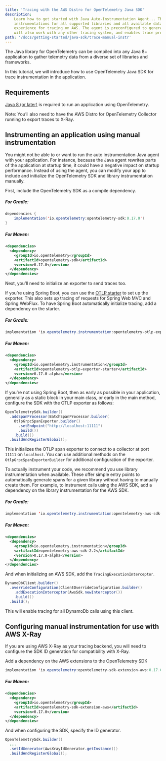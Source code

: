 ```yaml
---
title: 'Tracing with the AWS Distro for OpenTelemetry Java SDK'
description:
    Learn how to get started with Java Auto-Instrumentation Agent... This package includes the instrumentation agent,
    instrumentations for all supported libraries and all available data exporters, providing a complete out of the box
    experience for tracing on AWS. The agent is preconfigured to generate trace IDs compatible with AWS X-Ray, which
    will also work with any other tracing system, and enables trace propagation using W3C Trace Context, B3, and X-Ray.
path: '/docs/getting-started/java-sdk/trace-manual-instr'
---
```



The Java library for OpenTelemetry can be compiled into any Java 8+ application to gather telemetry data from a diverse
set of libraries and frameworks.

In this tutorial, we will introduce how to use OpenTelemetry Java SDK for trace instrumentation in the application.

<SectionSeparator />

## Requirements

[Java 8 (or later)](https://adoptopenjdk.net/) is required to run an application using OpenTelemetry.

Note: You’ll also need to have the AWS Distro for OpenTelemetry Collector running to export traces to X-Ray.

<SectionSeparator />

## Instrumenting an application using manual instrumentation

You might not be able to or want to run the auto instrumentation Java agent with your application. For instance, because the Java agent
rewrites parts of the application at startup time, it could have a negative impact on startup performance. Instead of
using the agent, you can modify your app to include and initialize the OpenTelemetry SDK and library instrumentation manually.

First, include the OpenTelemetry SDK as a compile dependency.

##### For Gradle:
```java lineNumbers=true
dependencies {
    implementation('io.opentelemetry:opentelemetry-sdk:0.17.0')
}
```

##### For Maven:
```xml lineNumbers=true
<dependencies>
  <dependency>
    <groupId>io.opentelemetry</groupId>
    <artifactId>opentelemetry-sdk</artifactId>
    <version>0.17.0</version>
  </dependency>
</dependencies>
```

Next, you’ll need to initialize an exporter to send traces too.

If you’re using Spring Boot, you can use the
[OTLP starter](https://github.com/open-telemetry/opentelemetry-java-instrumentation/tree/master/instrumentation/spring/starters/otlp-exporter-starter)
to set up the exporter. This also sets up tracing of requests for Spring Web MVC and Spring WebFlux. To have Spring Boot
automatically initialize tracing, add a dependency on the starter.

##### For Gradle:
```java
implementation 'io.opentelemetry.instrumentation:opentelemetry-otlp-exporter-starter:0.17.0-alpha'
```

##### For Maven:
```xml lineNumbers=true
<dependencies>
  <dependency>
    <groupId>io.opentelemetry.instrumentation</groupId>
    <artifactId>opentelemetry-otlp-exporter-starter</artifactId>
    <version>0.17.0-alpha</version>
  </dependency>
</dependencies>
```

If you’re not using Spring Boot, then as early as possible in your application, generally as a static block in your
main class, or early in the main method, configure the SDK with the OTLP exporter as follows:

```java lineNumbers=true
OpenTelemetrySdk.builder()
  .addSpanProcessor(BatchSpanProcessor.builder(
    OtlpGrpcSpanExporter.builder()
      .setEndpoint("http://localhost:11111")
      .build())
    .build())
  .buildAndRegisterGlobal();
```

This initializes the OTLP span exporter to connect to a collector at port `11111` on `localhost`. You can use additional
methods on the `OtlpGrpcSpanExporterBuilder` for additional configuration of the exporter.

To actually instrument your code, we recommend you use library instrumentation when available. These offer simple entry points
to automatically generate spans for a given library without having to manually create them. For example, to instrument calls using
the AWS SDK, add a dependency on the library instrumentation for the AWS SDK.

##### For Gradle:
```java
implementation 'io.opentelemetry.instrumentation:opentelemetry-aws-sdk-2.2:0.17.0-alpha'
```

##### For Maven:
```xml lineNumbers=true
<dependencies>
  <dependency>
    <groupId>io.opentelemetry.instrumentation</groupId>
    <artifactId>opentelemetry-aws-sdk-2.2</artifactId>
    <version>0.17.0-alpha</version>
  </dependency>
</dependencies>
```

And when initializing an AWS SDK, add the `TracingExecutionInterceptor`.

```java lineNumbers=true
DynamoDbClient.builder()
  .overrideConfiguration(ClientOverrideConfiguration.builder()
    .addExecutionInterceptor(AwsSdk.newInterceptor())
    .build())
  .build();
```

This will enable tracing for all DynamoDb calls using this client.

<SectionSeparator />

## Configuring manual instrumentation for use with AWS X-Ray

If you are using AWS X-Ray as your tracing backend, you will need to configure the SDK ID generation for compatibility
with X-Ray.

Add a dependency on the AWS extensions to the OpenTelemetry SDK


```java
implementation 'io.opentelemetry:opentelemetry-sdk-extension-aws:0.17.0'
```

##### For Maven:
```xml lineNumbers=true
<dependencies>
  <dependency>
    <groupId>io.opentelemetry</groupId>
    <artifactId>opentelemetry-sdk-extension-aws</artifactId>
    <version>0.17.0</version>
  </dependency>
</dependencies>
```

And when configuring the SDK, specify the ID generator.

```java lineNumbers=true
OpenTelemetrySdk.builder()
  ...
  .setIdGenerator(AwsXrayIdGenerator.getInstance())
  .buildAndRegisterGlobal();
```